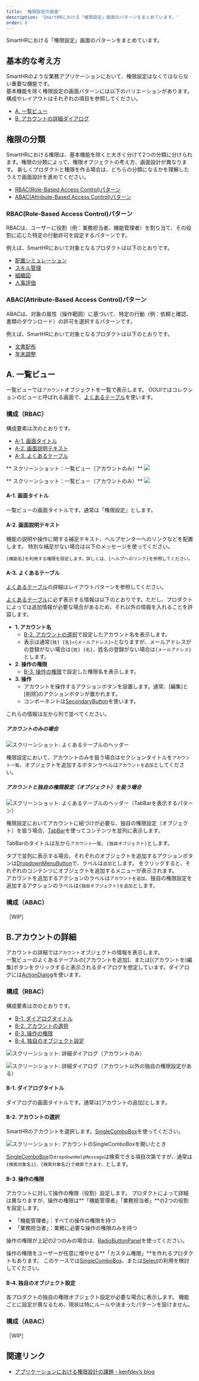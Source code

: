 ```yaml
---
title: '権限設定の画面'
description: 'SmartHRにおける「権限設定」画面のパターンをまとめています。'
order: 8
---
```


SmartHRにおける「権限設定」画面のパターンをまとめています。

## 基本的な考え方

SmartHRのような業務アプリケーションにおいて、権限設定はなくてはならない重要な機能です。  
基本機能を除く権限設定の画面パターンには以下のバリエーションがあります。
構成やレイアウトはそれぞれの項目を参照してください。

- [A. 一覧ビュー](#h2-2)
- [B. アカウントの詳細ダイアログ](#h2-3)

## 権限の分類
SmartHRにおける権限は、基本機能を除くと大きく分けて2つの分類に分けられます。権限の分類によって、権限オブジェクトの考え方、画面設計が異なります。
新しくプロダクトと権限を作る場合は、どちらの分類になるかを理解したうえで画面設計を進めてください。

- [RBAC(Role-Based Access Control)パターン](#h3-0)
- [ABAC(Attribute-Based Access Control)パターン](#h3-1)

### RBAC(Role-Based Access Control)パターン

RBACは、ユーザーに役割（例：業務担当者、機能管理者）を割り当て、その役割に応じた特定の行動許可を設定するパターンです。

例えば、SmartHRにおいて対象となるプロダクトは以下のとおりです。

* [配置シミュレーション](https://smarthr.jp/function/simulation/)
* [スキル管理](https://smarthr.jp/function/skill/)
* [組織図](https://smarthr.jp/function/organization/)
* [人事評価](https://smarthr.jp/function/evaluation/)

### ABAC(Attribute-Based Access Control)パターン

ABACは、対象の属性（操作範囲）に基づいて、特定の行動（例：依頼と確認、書類のダウンロード）の許可を選択するパターンです。

例えば、SmartHRにおいて対象となるプロダクトは以下のとおりです。

* [文書配布](https://smarthr.jp/function/distribution/)
* [年末調整](https://smarthr.jp/function/nc/)


## A. 一覧ビュー

一覧ビューでは`アカウント`オブジェクトを一覧で表示します。
OOUIではコレクションのビューと呼ばれる画面で、[よくあるテーブル](/products/design-patterns/smarthr-table/)を使います。

### 構成（RBAC）

構成要素は次のとおりです。

- [A-1. 画面タイトル](#h4-0)
- [A-2. 画面説明テキスト](#h4-1)
- [A-3. よくあるテーブル](#h4-2)

** スクリーンショット：一覧ビュー（アカウントのみ）**
![](./images/admin-screen/admin-screen-admin1.png)

** スクリーンショット：一覧ビュー（アカウントのみ）**
![](./images/admin-screen/admin-screen-admin2.png)

#### A-1. 画面タイトル

一覧ビューの画面タイトルです。通常は「権限設定」とします。

#### A-2. 画面説明テキスト

機能の説明や操作に関する補足テキスト、ヘルプセンターへのリンクなどを配置します。
特別な補足がない場合は以下のメッセージを使ってください。

`{機能名}を利用する権限を設定します。詳しくは、{ヘルプへのリンク}を参照してください。`

#### A-3. よくあるテーブル

[よくあるテーブル](/products/design-patterns/smarthr-table/)の詳細はレイアウトパターンを参照してください。

[よくあるテーブル](/products/design-patterns/smarthr-table/)に必ず表示する情報は以下のとおりです。ただし、プロダクトによっては追加情報が必要な場合があるため、それ以外の情報を入れることを許容します。

* **1. アカウント名**
  * [B-2. アカウントの選択](#h4-4)で設定したアカウント名を表示します。
  * 表示は通常`{姓} {名}<{メールアドレス}>`となりますが、メールアドレスがの登録がない場合は`{姓} {名}`、姓名の登録がない場合は`{メールアドレス}`とします。
* **2. 操作の権限**
  * [B-3. 操作の権限](#h4-5)で設定した権限名を表示します。
* **3. 操作**
  * アカウントを操作するアクションボタンを設置します。通常、[編集]と[削除]のアクションボタンが置かれます。
  * コンポーネントは[SecondaryButton](/products/components/button/)を使います。

これらの情報は左から列で並べてください。

##### アカウントのみの場合

![スクリーンショット: よくあるテーブルのヘッダー](./images/admin-screen/admin-screen-admin1-heading.png)

権限設定において、アカウントのみを扱う場合はセクションタイトルを`アカウント一覧`、オブジェクトを追加するボタンラベルは`アカウントを追加`としてください。

##### アカウントと独自の権限設定（オブジェクト）を扱う場合

![スクリーンショット: よくあるテーブルのヘッダー（TabBarを表示するパターン）](./images/admin-screen/admin-screen-admin2-heading.png)

権限設定においてアカウントに紐づけが必要な、独自の権限設定（オブジェクト）を扱う場合、[TabBar](/products/components/tab-bar/)を使ってコンテンツを並列に表示します。

TabBarのタイトルは左から`アカウント一覧`、`{独自オブジェクト}`とします。

タブで並列に表示する場合、それぞれのオブジェクトを追加するアクションボタンは[DropdownMenuButton](/products/components/dropdown/dropdown-menu-button/)で、ラベルは`追加`とします。
をクリックすると、それぞれのコンテンツにオブジェクトを追加するメニューが表示されます。  
アカウントを追加するアクションのラベルは`アカウントを追加`、独自の権限設定を追加するアクションのラベルは`{独自オブジェクト}を追加`とします。

### 構成（ABAC）

［WIP］

## B.アカウントの詳細

アカウントの詳細では`アカウント`オブジェクトの情報を表示します。  
一覧ビューのよくあるテーブルの[アカウントを追加]、または[(アカウントを)編集]ボタンをクリックすると表示されるダイアログを想定しています。ダイアログには[ActionDialog](/products/components/dialog/#h3-1)を使います。


### 構成（RBAC）

構成要素は次のとおりです。

- [B-1. ダイアログタイトル](#h4-3)
- [B-2. アカウントの選択](#h4-4)
- [B-3. 操作の権限](#h4-5)
- [B-4. 独自のオブジェクト設定](#h4-6)

![スクリーンショット: 詳細ダイアログ（アカウントのみ）](./images/admin-screen/admin-screen-admin1-dialog.png)

![スクリーンショット: 詳細ダイアログ（アカウント以外の独自の権限設定がある）](./images/admin-screen/admin-screen-admin2-dialog.png)

#### B-1. ダイアログタイトル

ダイアログの画面タイトルです。通常は[アカウントの追加]とします。

#### B-2. アカウントの選択

SmartHRのアカウントを選択します。[SingleComboBox](/products/components/combo-box/)を使ってください。

![スクリーンショット: アカウントのSingleComboBoxを開いたとき](./images/admin-screen/admin-screen-dialog-account.png)

[SingleComboBox](/products/components/combo-box/)の`dropdownHelpMessage`は検索できる項目次第ですが、通常は`{検索対象名1}、{検索対象名2}で検索できます。`とします。

#### B-3. 操作の権限

アカウントに対して操作の権限（役割）設定します。
プロダクトによって詳細は異なりますが、操作の権限は**「機能管理者」「業務担当者」**の2つの役割を設定します。

- 「機能管理者」：すべての操作の権限を持つ
- 「業務担当者」：業務に必要な操作の権限のみを持つ

操作の権限が上記の2つのみの場合は、[RadioButtonPanel](/products/components/radio-button-panel/)を使ってください。

操作の権限をユーザーが任意に増やせる**「カスタム権限」**を作れるプロダクトもあります。
このケースでは[SingleComboBox](/products/components/combo-box/)、または[Select](/products/components/select/)の利用を検討してください。

#### B-4.  独自のオブジェクト設定

各プロダクトの独自の権限オブジェクト設定が必要な場合に表示します。
機能ごとに設定が異なるため、現状は特にルールや決まったパターンを設けません。


### 構成（ABAC）

［WIP］


## 関連リンク

- [アプリケーションにおける権限設計の課題 - kenfdev’s blog](https://kenfdev.hateblo.jp/entry/2020/01/13/115032)
